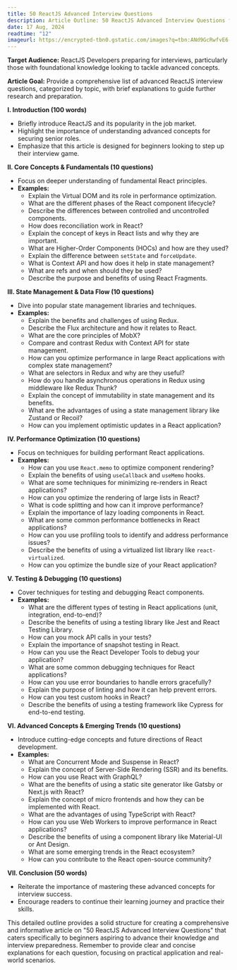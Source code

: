 ```yaml
---
title: 50 ReactJS Advanced Interview Questions
description: Article Outline: 50 ReactJS Advanced Interview Questions for Beginners
date: 17 Aug, 2024
readtime: "12"
imageurl: https://encrypted-tbn0.gstatic.com/images?q=tbn:ANd9GcRwfvE6-0N5c1Gt1ToKMcC_02f6GVC7rpEjuA&s
---
```


**Target Audience:** ReactJS Developers preparing for interviews, particularly those with foundational knowledge looking to tackle advanced concepts.

**Article Goal:** Provide a comprehensive list of advanced ReactJS interview questions, categorized by topic, with brief explanations to guide further research and preparation.

**I. Introduction (100 words)**

* Briefly introduce ReactJS and its popularity in the job market.
* Highlight the importance of understanding advanced concepts for securing senior roles.
* Emphasize that this article is designed for beginners looking to step up their interview game.

**II. Core Concepts & Fundamentals (10 questions)**

* Focus on deeper understanding of fundamental React principles.
* **Examples:**
    * Explain the Virtual DOM and its role in performance optimization.
    * What are the different phases of the React component lifecycle?
    * Describe the differences between controlled and uncontrolled components.
    * How does reconciliation work in React?
    * Explain the concept of keys in React lists and why they are important.
    * What are Higher-Order Components (HOCs) and how are they used?
    * Explain the difference between `setState` and `forceUpdate`.
    * What is Context API and how does it help in state management?
    * What are refs and when should they be used?
    * Describe the purpose and benefits of using React Fragments.

**III. State Management & Data Flow (10 questions)**

* Dive into popular state management libraries and techniques.
* **Examples:**
    * Explain the benefits and challenges of using Redux.
    * Describe the Flux architecture and how it relates to React.
    * What are the core principles of MobX?
    * Compare and contrast Redux with Context API for state management.
    * How can you optimize performance in large React applications with complex state management?
    * What are selectors in Redux and why are they useful?
    * How do you handle asynchronous operations in Redux using middleware like Redux Thunk?
    * Explain the concept of immutability in state management and its benefits.
    * What are the advantages of using a state management library like Zustand or Recoil?
    * How can you implement optimistic updates in a React application?

**IV. Performance Optimization (10 questions)**

* Focus on techniques for building performant React applications.
* **Examples:**
    * How can you use `React.memo` to optimize component rendering?
    * Explain the benefits of using `useCallback` and `useMemo` hooks.
    * What are some techniques for minimizing re-renders in React applications?
    * How can you optimize the rendering of large lists in React?
    * What is code splitting and how can it improve performance?
    * Explain the importance of lazy loading components in React.
    * What are some common performance bottlenecks in React applications?
    * How can you use profiling tools to identify and address performance issues?
    * Describe the benefits of using a virtualized list library like `react-virtualized`.
    * How can you optimize the bundle size of your React application?

**V. Testing & Debugging (10 questions)**

* Cover techniques for testing and debugging React components.
* **Examples:**
    * What are the different types of testing in React applications (unit, integration, end-to-end)?
    * Describe the benefits of using a testing library like Jest and React Testing Library.
    * How can you mock API calls in your tests?
    * Explain the importance of snapshot testing in React.
    * How can you use the React Developer Tools to debug your application?
    * What are some common debugging techniques for React applications?
    * How can you use error boundaries to handle errors gracefully?
    * Explain the purpose of linting and how it can help prevent errors.
    * How can you test custom hooks in React?
    * Describe the benefits of using a testing framework like Cypress for end-to-end testing.

**VI. Advanced Concepts & Emerging Trends (10 questions)**

* Introduce cutting-edge concepts and future directions of React development.
* **Examples:**
    * What are Concurrent Mode and Suspense in React?
    * Explain the concept of Server-Side Rendering (SSR) and its benefits.
    * How can you use React with GraphQL?
    * What are the benefits of using a static site generator like Gatsby or Next.js with React?
    * Explain the concept of micro frontends and how they can be implemented with React.
    * What are the advantages of using TypeScript with React?
    * How can you use Web Workers to improve performance in React applications?
    * Describe the benefits of using a component library like Material-UI or Ant Design.
    * What are some emerging trends in the React ecosystem?
    * How can you contribute to the React open-source community?

**VII. Conclusion (50 words)**

* Reiterate the importance of mastering these advanced concepts for interview success.
* Encourage readers to continue their learning journey and practice their skills.

This detailed outline provides a solid structure for creating a comprehensive and informative article on "50 ReactJS Advanced Interview Questions" that caters specifically to beginners aspiring to advance their knowledge and interview preparedness. Remember to provide clear and concise explanations for each question, focusing on practical application and real-world scenarios.